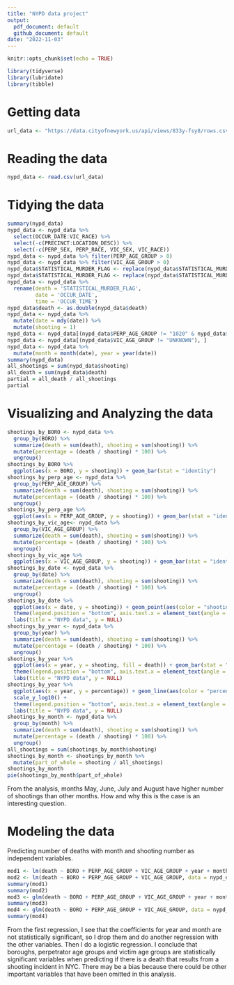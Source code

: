 ```yaml
---
title: "NYPD data project"
output:
  pdf_document: default
  github_document: default
date: "2022-11-03"
---
```


```r
knitr::opts_chunk$set(echo = TRUE)
```
```r
library(tidyverse)
library(lubridate)
library(tibble)
```

# Getting data
```r
url_data <- "https://data.cityofnewyork.us/api/views/833y-fsy8/rows.csv?accessType=DOWNLOAD"
```
# Reading the data
```r
nypd_data <- read.csv(url_data)
```
# Tidying the data
```r
summary(nypd_data)
nypd_data <- nypd_data %>%
  select(OCCUR_DATE:VIC_RACE) %>%
  select(-c(PRECINCT:LOCATION_DESC)) %>%
  select(-c(PERP_SEX, PERP_RACE, VIC_SEX, VIC_RACE))
nypd_data <- nypd_data %>% filter(PERP_AGE_GROUP > 0)
nypd_data <- nypd_data %>% filter(VIC_AGE_GROUP > 0)
nypd_data$STATISTICAL_MURDER_FLAG <- replace(nypd_data$STATISTICAL_MURDER_FLAG, nypd_data$STATISTICAL_MURDER_FLAG == 'true', 1)
nypd_data$STATISTICAL_MURDER_FLAG <- replace(nypd_data$STATISTICAL_MURDER_FLAG, nypd_data$STATISTICAL_MURDER_FLAG == 'false', 0)
nypd_data <- nypd_data %>%
  rename(death = 'STATISTICAL_MURDER_FLAG',
         date = 'OCCUR_DATE',
         time = 'OCCUR_TIME')
nypd_data$death <- as.double(nypd_data$death)
nypd_data <- nypd_data %>%
  mutate(date = mdy(date)) %>%
  mutate(shooting = 1)
nypd_data <- nypd_data[(nypd_data$PERP_AGE_GROUP != "1020" & nypd_data$PERP_AGE_GROUP != "224" & nypd_data$PERP_AGE_GROUP != "940" & nypd_data$PERP_AGE_GROUP != "UNKNOWN"), ]
nypd_data <- nypd_data[(nypd_data$VIC_AGE_GROUP != "UNKNOWN"), ]
nypd_data <- nypd_data %>%
  mutate(month = month(date), year = year(date))
summary(nypd_data)
all_shootings = sum(nypd_data$shooting)
all_death = sum(nypd_data$death)
partial = all_death / all_shootings
partial
```
# Visualizing and Analyzing the data
```r
shootings_by_BORO <- nypd_data %>%
  group_by(BORO) %>%
  summarize(death = sum(death), shooting = sum(shooting)) %>%
  mutate(percentage = (death / shooting) * 100) %>%
  ungroup()
shootings_by_BORO %>%
  ggplot(aes(x = BORO, y = shooting)) + geom_bar(stat = "identity")
shootings_by_perp_age <- nypd_data %>%
  group_by(PERP_AGE_GROUP) %>%
  summarize(death = sum(death), shooting = sum(shooting)) %>%
  mutate(percentage = (death / shooting) * 100) %>%
  ungroup()
shootings_by_perp_age %>%
  ggplot(aes(x = PERP_AGE_GROUP, y = shooting)) + geom_bar(stat = "identity")
shootings_by_vic_age<- nypd_data %>%
  group_by(VIC_AGE_GROUP) %>%
  summarize(death = sum(death), shooting = sum(shooting)) %>%
  mutate(percentage = (death / shooting) * 100) %>%
  ungroup()
shootings_by_vic_age %>%
  ggplot(aes(x = VIC_AGE_GROUP, y = shooting)) + geom_bar(stat = "identity")
shootings_by_date <- nypd_data %>%
  group_by(date) %>%
  summarize(death = sum(death), shooting = sum(shooting)) %>%
  mutate(percentage = (death / shooting) * 100) %>%
  ungroup()
shootings_by_date %>%
  ggplot(aes(x = date, y = shooting)) + geom_point(aes(color = "shooting")) + geom_point(aes(y = death, color = "death")) + 
  theme(legend.position = "bottom", axis.text.x = element_text(angle = 90)) +
  labs(title = "NYPD data", y = NULL)
shootings_by_year <- nypd_data %>%
  group_by(year) %>%
  summarize(death = sum(death), shooting = sum(shooting)) %>%
  mutate(percentage = (death / shooting) * 100) %>%
  ungroup()
shootings_by_year %>%
  ggplot(aes(x = year, y = shooting, fill = death)) + geom_bar(stat = "identity") +
  theme(legend.position = "bottom", axis.text.x = element_text(angle = 90)) +
  labs(title = "NYPD data", y = NULL)
shootings_by_year %>%
  ggplot(aes(x = year, y = percentage)) + geom_line(aes(color = "percentage")) + geom_point(aes(color = "percentage")) +
  scale_y_log10() + 
  theme(legend.position = "bottom", axis.text.x = element_text(angle = 90)) +
  labs(title = "NYPD data", y = NULL)
shootings_by_month <- nypd_data %>%
  group_by(month) %>%
  summarize(death = sum(death), shooting = sum(shooting)) %>%
  mutate(percentage = (death / shooting) * 100) %>%
  ungroup()
all_shootings = sum(shootings_by_month$shooting)
shootings_by_month <- shootings_by_month %>%
  mutate(part_of_whole = shooting / all_shootings)
shootings_by_month
pie(shootings_by_month$part_of_whole)
```
From the analysis, months May, June, July and August have higher number of shootings than other months. How and why this is the case is an interesting question.

# Modeling the data
Predicting number of deaths with month and shooting number as independent variables.
```r
mod1 <- lm(death ~ BORO + PERP_AGE_GROUP + VIC_AGE_GROUP + year + month, data = nypd_data)
mod2 <- lm(death ~ BORO + PERP_AGE_GROUP + VIC_AGE_GROUP, data = nypd_data)
summary(mod1)
summary(mod2)
mod3 <- glm(death ~ BORO + PERP_AGE_GROUP + VIC_AGE_GROUP + year + month, data = nypd_data, family = "binomial")
summary(mod3)
mod4 <- glm(death ~ BORO + PERP_AGE_GROUP + VIC_AGE_GROUP, data = nypd_data, family = "binomial")
summary(mod4)
```
From the first regression, I see that the coefficients for year and month are not statistically significant, so I drop them and do another regression with the other variables. Then I do a logistic regression. I conclude that boroughs, perpetrator age groups and victim age groups are statistically significant variables when predicting if there is a death that results from a shooting incident in NYC. There may be a bias because there could be other important variables that have been omitted in this analysis.